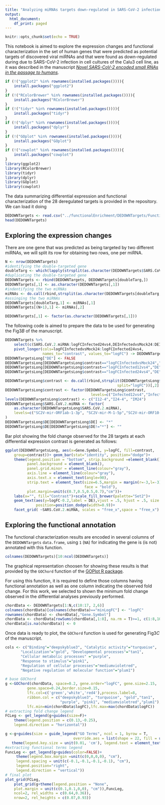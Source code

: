 ```yaml
---
title: "Analyzing miRNAs targets down-regulated in SARS-CoV-2 infection"
output:
  html_document:
    df_print: paged
---
```

```r
knitr::opts_chunk$set(echo = TRUE)
```

This notebook is aimed to explore the expression changes and functional characterization in the set
of human genes that were predicted as potential targets of discovered viral miRNAs and that were found as down-regulated during due to SARS-CoV-2 infection in cell cultures of the Calu3 cell line, as it was described in the manuscript [*Novel SARS-CoV-2 encoded small RNAs in the passage to humans*](https://academic.oup.com/bioinformatics/advance-article/doi/10.1093/bioinformatics/btaa1002/6007256).


```r

if (!("ggplot2" %in% rownames(installed.packages()))){
    install.packages("ggplot2")
}
if (!("RColorBrewer" %in% rownames(installed.packages()))){
    install.packages("RColorBrewer")
}
if (!("tidyr" %in% rownames(installed.packages()))){
    install.packages("tidyr")
}
if (!("dplyr" %in% rownames(installed.packages()))){
    install.packages("dplyr")
}
if (!("GOplot" %in% rownames(installed.packages()))){
    install.packages("GOplot")
}
if (!("cowplot" %in% rownames(installed.packages()))){
    install.packages("cowplot")
}
library(ggplot2)
library(RColorBrewer)
library(tidyr)
library(dplyr)
library(GOplot)
library(cowplot)
```

The data summarizing differential expression and functional characterization of the 28 deregulated targets is provided in the repository. We can load it doing

```r
DEDOWNTargets <- read.csv("../functionalEnrichment/DEDOWNTargets/FunctionalCharacterization.csv", header=T, sep=",")
head(DEDOWNTargets)
```

## Exploring the expression changes

There are one gene that was predicted as being targeted by two different miRNAs, we will split its row for obtaining two rows, one per miRNA.

```r
N <- nrow(DEDOWNTargets)
#identifying the double-targeted gene
doubleTarg <- which(lapply(strsplit(as.character(DEDOWNTargets$SARS.CoV.2.miRNA), ";"), length) ==2 )
#duplicating the double-targeted gene
DEDOWNTargets <- rbind(DEDOWNTargets, DEDOWNTargets[doubleTarg,])
DEDOWNTargets[,1] <- as.character(DEDOWNTargets[,1])
#indentifying the two miRNAs 
miRNAs <- do.call(rbind,strsplit(as.character(DEDOWNTargets[doubleTarg,1]),";"))
#assinging the two miRNAs 
DEDOWNTargets[doubleTarg,1] <- miRNAs[,1]
DEDOWNTargets[(N+1),1] <- miRNAs[,2]

DEDOWNTargets[,1] <- factor(as.character(DEDOWNTargets[,1]))
```

The following code is aimed to prepare the data to be used for generating the Fig3*B* of the manuscript.

```r

DEDOWNTargets %>%
    select(c(SARS.CoV.2.miRNA:logFCInfected24vs4,DEInfectedvsMock24:DEInfected24vs4)) %>%
    pivot_longer(cols=logFCInfectedvsMock24:logFCInfected24vs4, 
                 names_to="contrast", values_to="logFC") -> DEDOWNTargetsLong
DEDOWNTargetsLong["DE"] <- FALSE
DEDOWNTargetsLong[DEDOWNTargetsLong$contrast=="logFCInfectedvsMock24","DE"] <- DEDOWNTargetsLong[DEDOWNTargetsLong$contrast=="logFCInfectedvsMock24","DEInfectedvsMock24"]
DEDOWNTargetsLong[DEDOWNTargetsLong$contrast=="logFCInfected12vs4","DE"] <- DEDOWNTargetsLong[DEDOWNTargetsLong$contrast=="logFCInfected12vs4","DEInfected12vs4"]
DEDOWNTargetsLong[DEDOWNTargetsLong$contrast=="logFCInfected24vs4","DE"] <- DEDOWNTargetsLong[DEDOWNTargetsLong$contrast=="logFCInfected24vs4","DEInfected24vs4"]

DEDOWNTargetsLong$contrast <- do.call(rbind,strsplit(DEDOWNTargetsLong$contrast,
                                                   split="logFC"))[,2]
DEDOWNTargetsLong$contrast <- factor(DEDOWNTargetsLong$contrast,
                                       levels=c("Infected12vs4","Infected24vs4","InfectedvsMock24"))
levels(DEDOWNTargetsLong$contrast) <- c("I12-4","I24-4", "IM24")
DEDOWNTargetsLong$SARS.CoV.2.miRNA <- factor(
    as.character(DEDOWNTargetsLong$SARS.CoV.2.miRNA),
    levels=c("SC2V-mir-ORF1ab-1-3p", "SC2V-mir-M-1-5p","SC2V-mir-ORF10-5p","SC2V-mir-ORF10-3p")
)
DEDOWNTargetsLong$DE[DEDOWNTargetsLong$DE] <- "*"
DEDOWNTargetsLong$DE[DEDOWNTargetsLong$DE!="*"] <- ""
```

Bar plot showing the fold change observed for the 28 targets at each differential expression contrast is generated as follows:

```r
ggplot(DEDOWNTargetsLong, aes(x=Gene.Symbol, y=logFC, fill=contrast,
    group=contrast))+ geom_bar(stat="identity", position="dodge")+
    theme(legend.position = "bottom", strip.background =element_blank(),
          panel.background = element_blank(),
          panel.grid.minor = element_line(colour="gray"), 
          axis.line = element_line(colour="gray"), 
          axis.text.x = element_text(angle=90),
          strip.text = element_text(size=6.5,margin = margin(r=-3,l=-3), 
                                    face = "bold"),
          plot.margin=unit(c(0.7,0.5,0.5,0.7),"cm"))+
    labs(x="", fill="Contrast")+scale_fill_brewer(palette="Set2")+
    geom_text(aes(y=logFC-0.2,label = DE),vjust = .5, hjust = .5, size =3,
              position=position_dodge(width=0.9))+
    facet_grid( ~SARS.CoV.2.miRNA, scales = "free_x",space = "free_x")

```

## Exploring the functional annotation

The functional characterization results are encoded in several columns of the `DEDOWNTargets` `data.frame`, using `1` (`NA`) for indicating the gene is (is not) annotated with this function.

```r
colnames(DEDOWNTargets)[10:ncol(DEDOWNTargets)]
```

The graphical representation choosen for showing these results is that provided by the `GOChord` function of the [GOPlot R package](https://cran.r-project.org/web/packages/GOplot/index.html). 

For using this function, it is required to define those columns having functional annotation as well as one column indicating the observed fold change. For this work, we selected to shown the minimum fold change observed in the differential analyses previously performed. 

```r
chordData <- DEDOWNTargets[1:N,c(10:17, 2,6)]
colnames(chordData)[colnames(chordData)=="minLogFC"] <- "logFC"
rownames(chordData) <- chordData[,"Gene.Symbol"]
chordData <- chordData[rowSums(chordData[,1:8], na.rm = T)>=1, c(1:8,10)]
chordData[is.na(chordData)] <- 0
```

Once data is ready to plot, the `GOChord` function is used for generating Fig3*C* of the manuscript.

```r
cols <- c("Binding"="deepskyblue3", "Catalytic activity"="turquoise",
       "Localization"="gold", "Developmental processes"="tan1",
       "Cellular metabolic processes" ="purple",
       "Response to stimulus"="pink1",
       "Regulation of cellular processes"="mediumvioletred",
       "Negative regulation of molecular function"="plum1")

# base GOChord
g <-GOChord(chordData, space=0.2, gene.order="logFC", gene.size=2.15, 
          gene.space=0.24,border.size=0.15,
          lfc.col=c('green','white','red4'),process.label=8, 
          ribbon.col = c("deepskyblue3", "turquoise", "gold","tan1", 
                         "purple", "pink1", "mediumvioletred","plum1"),
          lfc.min=min(chordData$logFC),lfc.max=max(chordData$logFC))
# extracting fold change legend
FCLeg <- get_legend(g+guides(size=F)+
    theme(legend.position = c(0.13,-0.25), 
    legend.direction = "horizontal"))

g <-g+guides(size = guide_legend("GO Terms", ncol = 1, byrow = T, 
                               override.aes = list(shape = 22, fill = unique(cols), size = 3)),fill=F)+
   theme(legend.key.size = unit(0.01, 'cm'), legend.text = element_text(size=8))
#extracting functional terms legend
FuncLeg <- get_legend(g+guides(color=FALSE)+
     theme(legend.box.margin =unit(c(0,0,0,0), "cm"),
     legend.spacing = unit(c(-0.1,-0.1,-0.1,-0.1), "cm"),
     legend.position="right",
     legend.direction = "vertical"))
# final plot
plot_grid(FCLeg,
    plot_grid(g+theme(legend.position = "None", 
    plot.margin = unit(c(0.1,0.1,0,0), "cm")),FuncLeg, 
    ncol=2, rel_widths = c(0.64,0.36)),
    nrow=2, rel_heights = c(0.07,0.93))
```